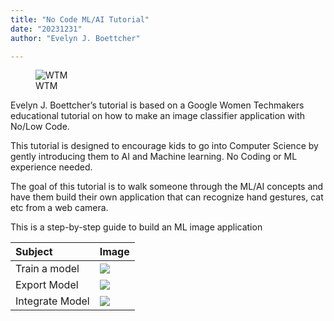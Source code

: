 ```yaml
---
title: "No Code ML/AI Tutorial"
date: "20231231"
author: "Evelyn J. Boettcher"

---
```


![WTM](./data/WTM_Logo_Stacked_Horizontal_Color.png)

Evelyn J. Boettcher's  tutorial is based on a Google Women Techmakers educational tutorial on how to make an image classifier application with No/Low Code.

This tutorial is designed to encourage kids to go into Computer Science by gently introducing them to AI and Machine learning. No Coding or ML experience needed.

The goal of this tutorial is to walk someone through the ML/AI concepts and have them build their own application that can recognize hand gestures, cat etc from a web camera.

This is a step-by-step guide to build an ML image application 

| Subject | Image                             |
|:----    |:----------------------------------|
| Train a model | ![](./data/teachable_machine.png) |
| Export Model | ![](./data/export_model.png)      |
| Integrate Model | ![](./data/evelyn_peace.png)   |


